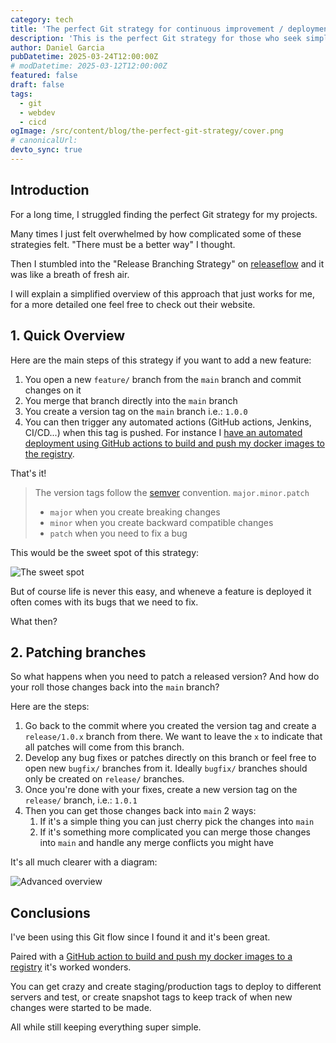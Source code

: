 ```yaml
---
category: tech
title: 'The perfect Git strategy for continuous improvement / deployment'
description: 'This is the perfect Git strategy for those who seek simplicity while still being able to continuously improve and deploy their code'
author: Daniel Garcia
pubDatetime: 2025-03-24T12:00:00Z
# modDatetime: 2025-03-12T12:00:00Z
featured: false
draft: false
tags:
  - git
  - webdev
  - cicd
ogImage: /src/content/blog/the-perfect-git-strategy/cover.png
# canonicalUrl:
devto_sync: true
---
```



## Introduction

For a long time, I struggled finding the perfect Git strategy for my projects.

Many times I just felt overwhelmed by how complicated some of these strategies felt. "There must be a better way" I thought.

Then I stumbled into the "Release Branching Strategy" on [releaseflow](http://releaseflow.org/) and it was like a breath of fresh air.

I will explain a simplified overview of this approach that just works for me, for a more detailed one feel free to check out their website.

<WebsiteDesignCTA client:visible />

## 1. Quick Overview

Here are the main steps of this strategy if you want to add a new feature:

1. You open a new `feature/` branch from the `main` branch and commit changes on it
2. You merge that branch directly into the `main` branch
3. You create a version tag on the `main` branch i.e.: `1.0.0`
4. You can then trigger any automated actions (GitHub actions, Jenkins, CI/CD...) when this tag is pushed. For instance I [have an automated deployment using GitHub actions to build and push my docker images to the registry](/blog/automatically-build-docker-images-with-github-actions/).

That's it!

> The version tags follow the [semver](https://semver.org/) convention.
> `major.minor.patch`
>
> - `major` when you create breaking changes
> - `minor` when you create backward compatible changes
> - `patch` when you need to fix a bug

This would be the sweet spot of this strategy:

![The sweet spot](./sweet-spot.png)

But of course life is never this easy, and wheneve a feature is deployed it often comes with its bugs that we need to fix.

What then?

## 2. Patching branches

So what happens when you need to patch a released version? And how do your roll those changes back into the `main` branch?

Here are the steps:

1. Go back to the commit where you created the version tag and create a `release/1.0.x` branch from there. We want to leave the `x` to indicate that all patches will come from this branch.
2. Develop any bug fixes or patches directly on this branch or feel free to open new `bugfix/` branches from it. Ideally `bugfix/` branches should only be created on `release/` branches.
3. Once you're done with your fixes, create a new version tag on the `release/` branch, i.e.: `1.0.1`
4. Then you can get those changes back into `main` 2 ways:
   1. If it's a simple thing you can just cherry pick the changes into `main`
   2. If it's something more complicated you can merge those changes into `main` and handle any merge conflicts you might have

It's all much clearer with a diagram:

![Advanced overview](./advanced-overview.png)

## Conclusions

I've been using this Git flow since I found it and it's been great.

Paired with a [GitHub action to build and push my docker images to a registry](/blog/automatically-build-docker-images-with-github-actions/) it's worked wonders.

You can get crazy and create staging/production tags to deploy to different servers and test, or create snapshot tags to keep track of when new changes were started to be made.

All while still keeping everything super simple.
